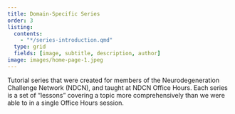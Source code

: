 ```yaml
---
title: Domain-Specific Series
order: 3
listing:
  contents:
    - "*/series-introduction.qmd"
  type: grid
  fields: [image, subtitle, description, author]
image: images/home-page-1.jpeg
---
```


Tutorial series that were created for members of the Neurodegeneration Challenge Network (NDCN), and taught at NDCN Office Hours. Each series is a set of "lessons" covering a topic more comprehensively than we were able to in a single Office Hours session.
